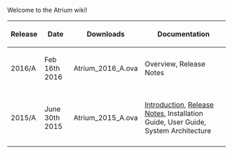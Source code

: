 
Welcome to the Atrium wiki!
{|
! Release 
! Date 
! Downloads 
! Documentation
|-
| 2016/A || Feb 16th 2016 || Atrium_2016_A.ova || Overview, Release Notes 
|-
|-
| 2015/A || June 30th 2015 || Atrium_2015_A.ova || [[Introduction-(15A)|Introduction]], [[Release-Notes-15A|Release Notes]], Installation Guide, User Guide, System Architecture 
|-
|}